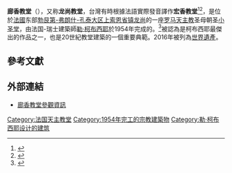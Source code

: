 {{NoteTA
|G1=法国地名
|1=zh-cn:柯布西耶; zh-hk:科比意; zh-tw:柯比意;
}}
{{coord|47|42|14|N|6|37|16|E|region:FR_type:landmark|display=title}}

{{Infobox religious building
|building_name=廊香教堂<br />Notre Dame du Haut
|image=
|caption= 
|location={{FR}}[[龙尚_(上索恩省)|龙尚]]
|geo={{coord|47|42|14|N|6|37|16|E}} 
|religious_affiliation=[[罗马天主教|罗马天主教]]
|district=
|consecration_year=
|status= 朝圣小堂
|leadership=
|website=
|architect=[[勒·柯布西耶|勒·柯布西耶]]
|architecture_type=[[小圣堂|小圣堂]]
|architecture_style=
|facade_direction=
|year started=
|year_completed=1954年
|construction_cost=
|capacity=
|length=
|width=
|width_nave=
|height_max=
|dome_quantity=
|dome_height_outer=
|dome_height_inner=
|dome_dia_outer=
|dome_dia_inner=
|minaret_quantity=
|minaret_height=
|spire_quantity=
|spire_height=
|materials=混凝土
}}

'''廊香教堂'''（{{lang-fr|Notre-Dame-du-Haut}}），又称'''龙尚教堂'''，台灣有時根據法語實際發音譯作'''宏香教堂'''<ref>{{cite web |title=宏香教堂 |url=https://www.google.com/maps/place/%E5%AE%8F%E9%A6%99%E6%95%99%E5%A0%82/@47.7044746,6.6206766,15z/data=!4m8!1m2!3m1!2z5a6P6aaZ5pWZ5aCC!3m4!1s0x479246712f66c33d:0x3ba181109736225c!8m2!3d47.704475!4d6.6206762 |website=Google Map |accessdate=2019-06-19}}</ref><ref>{{cite web |author1=台灣建築學會 |title=科比意－介於知性與感性之間<台北市立美術館柯比意展> |url=http://www.architw.org.tw/view_epaper.php?id=323#b1 |website=建築網訊第93號 |publisher=台灣建築學會 |accessdate=2019-06-19}}</ref>，是位於[[法國|法國]]东部[[勃艮第-弗朗什-孔泰大区|勃艮第-弗朗什-孔泰大区]][[上索恩省|上索恩省]][[市镇_(法国)|镇]][[龙尚_(上索恩省)|龙尚]]的一座[[罗马天主教|罗马天主教]]圣母朝圣[[小圣堂|小圣堂]]，由法国-瑞士建築師[[勒·柯布西耶|勒·柯布西耶]]於1954年完成的。<ref>{{cite book|author=Neil Parkyn|title=世界建築七十奇蹟|year=2004|publisher=猫头鹰出版社|isbn=9867879686}}</ref>被認為是柯布西耶最傑出的作品之一，也是20世紀教堂建築的一個重要典範。2016年被列為[[世界遺產|世界遺產]]。

==參考文獻==
<references/>

== 外部連結 ==
{{Commonscat|Chapelle Notre-Dame-du Haut de Ronchamp}}
* [https://web.archive.org/web/20111009044531/http://www.chapellederonchamp.fr/ 廊香教堂參觀資訊]

[[Category:法国天主教堂|Category:法国天主教堂]]
[[Category:1954年完工的宗教建築物|Category:1954年完工的宗教建築物]]
[[Category:勒·柯布西耶设计的建筑|Category:勒·柯布西耶设计的建筑]]